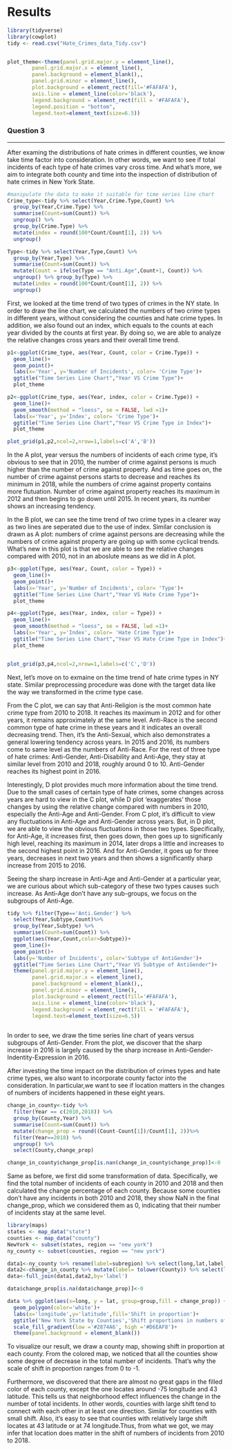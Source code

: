# Results

```r
library(tidyverse)
library(cowplot)
tidy <- read.csv("Hate_Crimes_data_Tidy.csv")


plot_theme<-theme(panel.grid.major.y = element_line(),
        panel.grid.major.x = element_line(),
        panel.background = element_blank(),,
        panel.grid.minor = element_line(),
        plot.background = element_rect(fill='#FAFAFA'),
        axis.line = element_line(color='black'),
        legend.background = element_rect(fill = '#FAFAFA'),
        legend.position = "bottom",
        legend.text=element_text(size=6.5))

```

### Question 3
***

After examing the distributions of hate crimes in different counties, we know take time factor into consideration. In other words, we want to see if total incidents of each type of hate crimes vary cross time. And what's more, we aim to integrate both county and time into the inspection of distribution of hate crimes in New York State.

```r
#manipulate the data to make it suitable for time series line chart
Crime_type<-tidy %>% select(Year,Crime.Type,Count) %>%
  group_by(Year,Crime.Type) %>% 
  summarise(Count=sum(Count)) %>% 
  ungroup() %>% 
  group_by(Crime.Type) %>%
  mutate(index = round(100*Count/Count[1], 2)) %>% 
  ungroup()

Type<-tidy %>% select(Year,Type,Count) %>% 
  group_by(Year,Type) %>% 
  summarise(Count=sum(Count)) %>% 
  mutate(Count = ifelse(Type == "Anti.Age",Count+1, Count)) %>% 
  ungroup() %>% group_by(Type) %>% 
  mutate(index = round(100*Count/Count[1], 2)) %>% 
  ungroup() 
```

First, we looked at the time trend of two types of crimes in the NY state. In order to draw the line chart, we calculated the numbers of two crime types in different years, without considering the counties and hate crime types. In addition, we also found out an index, which equals to the counts at each year divided by the counts at first year. By doing so, we are able to analyze the relative changes cross years and their overall time trend. 

```r
p1<-ggplot(Crime_type, aes(Year, Count, color = Crime.Type)) +
  geom_line()+
  geom_point()+
  labs(x='Year', y='Number of Incidents', color= 'Crime Type')+
  ggtitle("Time Series Line Chart","Year VS Crime Type")+
  plot_theme

p2<-ggplot(Crime_type, aes(Year, index, color = Crime.Type)) +
  geom_line()+
  geom_smooth(method = "loess", se = FALSE, lwd =1)+
  labs(x='Year', y='Index', color= 'Crime Type')+
  ggtitle("Time Series Line Chart","Year VS Crime Type in Index")+
  plot_theme

plot_grid(p1,p2,ncol=2,nrow=1,labels=c('A','B'))
```

In the A plot, year versus the numbers of incidents of each crime type, it's obvious to see that in 2010, the number of crime against persons is much higher than the number of crime against property. And as time goes on, the number of crime against persons starts to decrease and reaches its minimum in 2018, while the numbers of crime against property contains more flutuation. Number of crime against property reaches its maximum in 2012 and then begins to go down until 2015. In recent years, its number shows an increasing tendency. 

In the B plot, we can see the time trend of two crime types in a clearer way as two lines are seperated due to the use of index. Similar conclusion is drawn as A plot: numbers of crime against persons are decreasing while the numbers of crime against property are going up with some cyclical trends. What's new in this plot is that we are able to see the relative changes compared with 2010, not in an aboslute means as we did in A plot. 

```r
p3<-ggplot(Type, aes(Year, Count, color = Type)) +
  geom_line()+
  geom_point()+
  labs(x='Year', y='Number of Incidents', color= 'Type')+
  ggtitle("Time Series Line Chart","Year VS Hate Crime Type")+
  plot_theme

p4<-ggplot(Type, aes(Year, index, color = Type)) +
  geom_line()+
  geom_smooth(method = "loess", se = FALSE, lwd =1)+
  labs(x='Year', y='Index', color= 'Hate Crime Type')+
  ggtitle("Time Series Line Chart","Year VS Hate Crime Type in Index")+
  plot_theme


plot_grid(p3,p4,ncol=2,nrow=1,labels=c('C','D'))
```

Next, let's move on to exmaine on the time trend of hate crime types in NY state. Similar preprocessing procedure was done with the target data like the way we transformed in the crime type case.

From the C plot, we can say that Anti-Religion is the most common hate crime type from 2010 to 2018. It reaches its maximum in 2012 and for other years, it remains approximately at the same level. Anti-Race is the second common type of hate crime in these years and it indicates an overall decreasing trend. Then, it's the Anti-Sexual, which also demonstrates a general lowering tendency across years. In 2015 and 2016, its numbers come to same level as the numbers of Anti-Race. For the rest of three type of hate crimes: Anti-Gender, Anti-Disability and Anti-Age, they stay at similar level from 2010 and 2018, roughly around 0 to 10. Anti-Gender reaches its highest point in 2016. 

Interestingly, D plot provides much more information about the time trend. Due to the small cases of certain type of hate crimes, some changes across years are hard to view in the C plot, while D plot 'exaggerates' those changes by using the relative change compared with numbers in 2010, especially the Anti-Age and Anti-Gender. From C plot, it's difficult to view any fluctuations in Anti-Age and Anti-Gender across years. But, in D plot, we are able to view the obvious fluctuations in those two types. Specifically, for Anti-Age, it increases first, then goes down, then goes up to significanly high level, reaching its maximum in 2014, later drops a little and increases to the second highest point in 2016. And for Anti-Gender, it goes up for three years, decreases in next two years and then shows a significantly sharp increase from 2015 to 2016. 

Seeing the sharp increase in Anti-Age and Anti-Gender at a particular year, we are curious about which sub-category of these two types causes such increase. As Anti-Age don't have any sub-groups, we focus on the subgroups of Anti-Age.

```r
tidy %>% filter(Type=='Anti.Gender') %>%
  select(Year,Subtype,Count)%>%
  group_by(Year,Subtype) %>% 
  summarise(Count=sum(Count)) %>% 
  ggplot(aes(Year,Count,color=Subtype))+
  geom_line()+
  geom_point()+
  labs(y='Number of Incidents', color='Subtype of AntiGender')+
  ggtitle("Time Series Line Chart","Year VS Subtype of AntiGender")+
  theme(panel.grid.major.y = element_line(),
        panel.grid.major.x = element_line(),
        panel.background = element_blank(),,
        panel.grid.minor = element_line(),
        plot.background = element_rect(fill='#FAFAFA'),
        axis.line = element_line(color='black'),
        legend.background = element_rect(fill = '#FAFAFA'),
        legend.text=element_text(size=6.5))
  

```

In order to see, we draw the time series line chart of years versus subgroups of Anti-Gender. From the plot, we discover that the sharp increase in 2016 is largely caused by the sharp increase in Anti-Gender-Indentity-Expression in 2016.

After investing the time impact on the distribution of crimes types and hate crime types, we also want to incorporate county factor into the consideration. In particular,we want to see if location matters in the changes of numbers of incidents happened in these eight years.

```r
change_in_county<-tidy %>%
  filter(Year == c(2010,2018)) %>% 
  group_by(County,Year) %>% 
  summarise(Count=sum(Count)) %>% 
  mutate(change_prop = round((Count-Count[1])/Count[1], 2))%>% 
  filter(Year==2018) %>%
  ungroup() %>% 
  select(County,change_prop)

change_in_county$change_prop[is.nan(change_in_county$change_prop)]<-0

```

Same as before, we first did some transformation of data. Specifically, we find the total number of incidents of each county in 2010 and 2018 and then calculated the change percentage of each county. Because some counties don't have any incidents in both 2010 and 2018, they show NaN in the final change_prop, which we considered them as 0, indicating that their number of incidents stay at the same level. 

```r
library(maps)
states <- map_data("state")
counties <- map_data("county")
NewYork <- subset(states, region == "new york")
ny_county <- subset(counties, region == "new york")

data1<-ny_county %>% rename(label=subregion) %>% select(long,lat,label,group)
data2<-change_in_county %>% mutate(label= tolower(County)) %>% select(label,change_prop)
data<-full_join(data1,data2,by='label')

data$change_prop[is.na(data$change_prop)]<-0
```

```r
data %>% ggplot(aes(x=long, y = lat, group=group,fill = change_prop)) + 
  geom_polygon(color='white')+
  labs(x='longitude',y='latitude',fill='Shift in proportion')+
  ggtitle('New York State by Counties','Shift proportions in numbers of total hate crimes')+
  scale_fill_gradient(low ='#2874A6', high ='#D6EAF8')+
  theme(panel.background = element_blank())
```

To visualize our result, we draw a county map, showing shift in proportion at each county. From the colored map, we noticed that all the counties show some degree of decrease in the total number of incidents. That's why the scale of shift in proportion ranges from 0 to -1. 

Furthermore, we discovered that there are almost no great gaps in the filled color of each county, except the one locates around -75 longitude and 43 latitude. This tells us that neighborhood effect influences the change in the number of total incidents. In other words, counties with large shift tend to connect with each other in at least one direction. Similar for counties with small shift. 
Also, it's easy to see that counties with relatively large shift locates at 43 latitude or at 74 longitude.Thus, from what we got, we may infer that location does matter in the shift of numbers of incidents from 2010 to 2018. 
